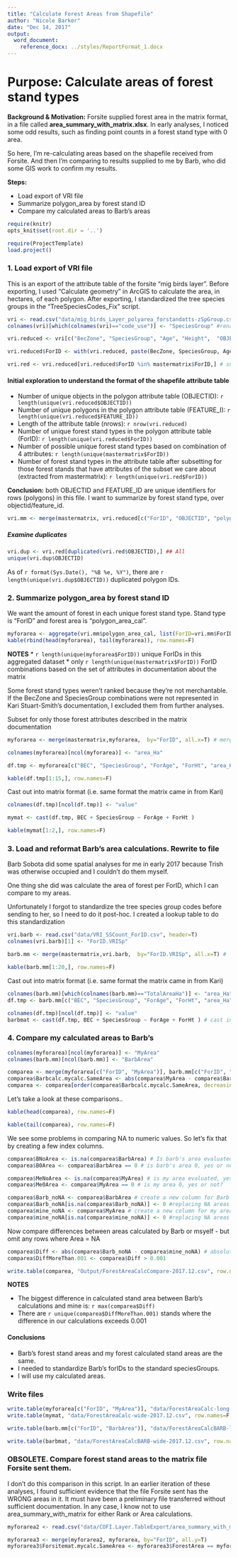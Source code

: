 ```yaml
---
title: "Calculate Forest Areas from Shapefile"
author: "Nicole Barker"
date: "Dec 14, 2017"
output: 
  word_document:
    reference_docx: ../styles/ReportFormat_1.docx
---
```


# Purpose: Calculate areas of forest stand types 

**Background & Motivation:** Forsite supplied forest area in the matrix format, in a file called __area_summary_with_matrix.xlsx__. In early analyses, I noticed some odd results, such as finding point counts in a forest stand type with 0 area. 

So here, I'm re-calculating areas based on the shapefile received from Forsite. And then I'm comparing to results supplied to me by Barb, who did some GIS work to confirm my results. 

**Steps:**

* Load export of VRI file
* Summarize polygon_area by forest stand ID 
* Compare my calculated areas to Barb's areas

``` r
require(knitr)
opts_knit$set(root.dir = '..')
```

```r
require(ProjectTemplate)
load.project()
```

### 1. Load export of VRI file

This is an export of the attribute table of the forsite "mig birds layer". Before exporting, I used "Calculate geometry" in ArcGIS to calculate the area, in hectares, of each polygon. After exporting, I standardized the tree species groups in the "TreeSpeciesCodes_Fix" script.

```r
vri <- read.csv("data/mig_birds_Layer_polyarea_forstandatts-zSpGroup.csv")  
colnames(vri)[which(colnames(vri)=="code_use")] <- "SpeciesGroup" #rename standardized species codes to "SpeciesGroup"

vri.reduced <- vri[c("BecZone", "SpeciesGroup", "Age", "Height",  "OBJECTID", "FEATURE_ID", "polygon_area_cal")]  # shrink to essential columns 

vri.reduced$ForID <- with(vri.reduced, paste(BecZone, SpeciesGroup, Age, Height, sep=".")) # create ForId

vri.red <- vri.reduced[vri.reduced$ForID %in% mastermatrix$ForID,] # subset the vri file for  those Forest Stands that are in the mastermatrix. These are those comprised of the subset of each attribute we care about.
```

#### Initial exploration to understand the format of the shapefile attribute table

* Number of unique objects in the polygon attribute table (OBJECTID): `r length(unique(vri.reduced$OBJECTID))`
* Number of unique polygons in the polygon attribute table (FEATURE_I): `r length(unique(vri.reduced$FEATURE_ID))`
* Length of the attribute table (nrows): `r nrow(vri.reduced)`
* Number of unique forest stand types in the polygon attribute table (ForID): `r length(unique(vri.reduced$ForID))`
* Number of possible unique forest stand types based on combination of 4 attributes: `r length(unique(mastermatrix$ForID))`
* Number of forest stand types in the attribute table after subsetting for those forest stands that have attributes of the subset we care about (extracted from mastermatrix): `r length(unique(vri.red$ForID))`

**Conclusion:** both OBJECTID and FEATURE_ID are unique identifiers for rows (polygons) in this file. I want to summarize by forest stand type, over objectid/feature_id.

``` r
vri.mm <- merge(mastermatrix, vri.reduced[c("ForID", "OBJECTID", "polygon_area_cal")], by="ForID", all=T)  # ensure all forest stand types have at least one row associated with them, even if there's no forest in that stand type, and even if it's not one of the 3360 forest types we care about. 
```

##### Examine duplicates

``` r
vri.dup <- vri.red[duplicated(vri.red$OBJECTID),] ## All 
unique(vri.dup$OBJECTID) 
```

As of `r format(Sys.Date(), "%B %e, %Y")`, there are `r length(unique(vri.dup$OBJECTID))` duplicated polygon IDs.

### 2. Summarize polygon_area by forest stand ID 

We want the amount of forest in each unique forest stand type. Stand type is "ForID" and forest area is "polygon_area_cal". 

``` r
myforarea <- aggregate(vri.mm$polygon_area_cal, list(ForID=vri.mm$ForID), FUN=function(x){sum(x, na.rm=T)}) # sum over polygons (objectids) with same forest stand id. 
kable(rbind(head(myforarea), tail(myforarea)), row.names=F)
```

**NOTES**
* `r length(unique(myforarea$ForID))` unique ForIDs in this aggregated dataset
* only `r length(unique(mastermatrix$ForID))` ForID combinations based on the set of attributes in documentation about the matrix

Some forest stand types weren't ranked because they're not merchantable. If the BecZone and SpeciesGroup combinations were not represented in Kari Stuart-Smith's documentation, I excluded them from further analyses.

Subset for only those forest attributes described in the matrix documentation
``` r
myforarea <- merge(mastermatrix,myforarea,  by="ForID", all.x=T) # merge to get other 4 stand attributes
```

``` r
colnames(myforarea)[ncol(myforarea)] <- "area_Ha"

df.tmp <- myforarea[c("BEC", "SpeciesGroup", "ForAge", "ForHt", "area_Ha")]

kable(df.tmp[1:15,], row.names=F)
```

Cast out into matrix format (i.e. same format the matrix came in from Kari)

``` r
colnames(df.tmp)[ncol(df.tmp)] <- "value"

mymat <- cast(df.tmp, BEC + SpeciesGroup ~ ForAge + ForHt ) 

kable(mymat[1:2,], row.names=F)
```

### 3. Load and reformat Barb's area calculations. Rewrite to file

Barb Sobota did some spatial analyses for me in early 2017 because Trish was otherwise occupied and I couldn't do them myself. 

One thing she did was calculate the area of forest per ForID, which I can compare to my areas. 

Unfortunately I forgot to standardize the tree species group codes before sending to her, so I need to do it post-hoc. I created a lookup table to do this standardization 

``` r
vri.barb <- read.csv("data/VRI_SSCount_ForID.csv", header=T)
colnames(vri.barb)[1] <- "ForID.VRISp"

barb.mm <- merge(mastermatrix,vri.barb,  by="ForID.VRISp", all.x=T) #  ensure all forest stand types have at least one row associated with them, even if there's no forest in that stand type. Also, eliminate ForIDs we don't want

kable(barb.mm[1:20,], row.names=F)
```

Cast out into matrix format (i.e. same format the matrix came in from Kari)

``` r
colnames(barb.mm)[which(colnames(barb.mm)=="TotalAreaHa")] <- "area_Ha"
df.tmp <- barb.mm[c("BEC", "SpeciesGroup", "ForAge", "ForHt", "area_Ha")]

colnames(df.tmp)[ncol(df.tmp)] <- "value"
barbmat <- cast(df.tmp, BEC + SpeciesGroup ~ ForAge + ForHt ) # cast into matrix format
```

### 4. Compare my calculated areas to Barb's

``` r
colnames(myforarea)[ncol(myforarea)] <- "MyArea"
colnames(barb.mm)[ncol(barb.mm)] <- "BarbArea"

comparea <- merge(myforarea[c("ForID", "MyArea")], barb.mm[c("ForID", "BarbArea", "ForID.VRISp")], by="ForID")
comparea$Barbcalc.mycalc.SameArea <- abs(comparea$MyArea - comparea$BarbArea) # compare mine to Barb's 
comparea <- comparea[order(comparea$Barbcalc.mycalc.SameArea, decreasing=T),]
```

Let's take a look at these comparisons..

``` r
kable(head(comparea), row.names=F)

kable(tail(comparea), row.names=F)
```

We see some problems in comparing NA to numeric values. So let's fix that by creating a few index columns. 

``` r
comparea$BNoArea <- is.na(comparea$BarbArea) # Is barb's area evaluated, yes or no?
comparea$B0Area <- comparea$BarbArea == 0 # is barb's area 0, yes or no?

comparea$MeNoArea <- is.na(comparea$MyArea) # is my area evaluated, yes or no?
comparea$Me0Area <- comparea$MyArea == 0 # is my area 0, yes or not?

comparea$Barb_noNA <- comparea$BarbArea # create a new column for Barb's area without NAs
comparea$Barb_noNA[is.na(comparea$Barb_noNA)] <- 0 #replacing NA areas with 0s so I can do remaining calculations
comparea$mine_noNA <- comparea$MyArea # create a new column for my area without NAs
comparea$mine_noNA[is.na(comparea$mine_noNA)] <- 0 #replacing NA areas with 0s so I can do remaining calculations
```

Now compare differences between areas calculated by Barb or msyelf - but omit any rows where Area = NA

``` r

comparea$Diff <- abs(comparea$Barb_noNA - comparea$mine_noNA) # absolute diff between barbs and my areas
comparea$DiffMoreThan.001 <- comparea$Diff > 0.001

write.table(comparea, "Output/ForestAreaCalcCompare-2017.12.csv", row.names=F, col.names=T, sep=",")

```

**NOTES**

* The biggest difference in calculated stand area between Barb's calculations and mine is: `r max(comparea$Diff)`
* There are `r unique(comparea$DiffMoreThan.001)` stands where the difference in our calculations exceeds 0.001

#### Conclusions
* Barb's forest stand areas and my forest calculated stand areas are the same.
* I needed to standardize Barb's forIDs to the standard speciesGroups. 
* I will use my calculated areas. 

### Write files

``` r
write.table(myforarea[c("ForID", "MyArea")], "data/ForestAreaCalc-long-2017.12.csv", sep=",", col.names=T, row.names=F)
write.table(mymat, "data/ForestAreaCalc-wide-2017.12.csv", row.names=F, col.names=T, sep=",")  
```

``` r
write.table(barb.mm[c("ForID", "BarbArea")], "data/ForestAreaCalcBARB-long-2017.12.csv", sep=",", col.names=T, row.names=F)

write.table(barbmat, "data/ForestAreaCalcBARB-wide-2017.12.csv", row.names=F, col.names=T, sep=",")  

```

### OBSOLETE. Compare forest stand areas to the matrix file Forsite sent them. 

I don't do this comparison in this script. In an earlier iteration of these analyses, I found sufficient evidence that the file Forsite sent has the WRONG areas in it. It must have been a preliminary file transferred without sufficient documentation. In any case, I know not to use area_summary_with_matrix for either Rank or Area calculations. 

``` r
myforarea2 <- read.csv("data/COFI.Layer.TableExport/area_summary_with_matrix-AREA-melt.csv", header=T)

myforarea3 <- merge(myforarea2, myforarea, by="ForID", all.y=T)
myforarea3$Forsitemat.mycalc.SameArea <- myforarea3$ForestArea == myforarea3$area_Ha
```

